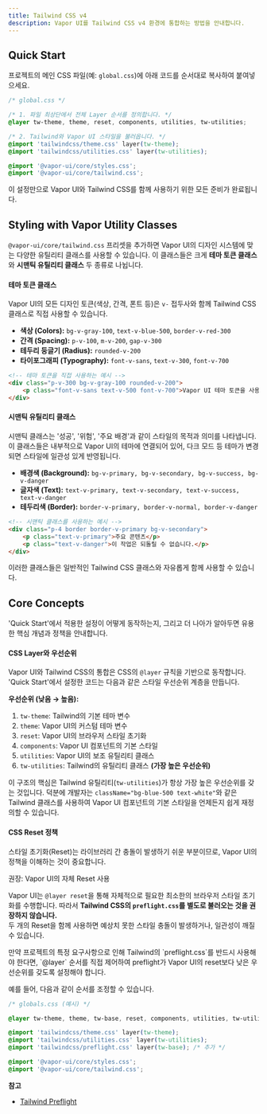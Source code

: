 ```yaml
---
title: Tailwind CSS v4
description: Vapor UI를 Tailwind CSS v4 환경에 통합하는 방법을 안내합니다.
---
```


## Quick Start

프로젝트의 메인 CSS 파일(예: `global.css`)에 아래 코드를 순서대로 복사하여 붙여넣으세요.

```css
/* global.css */

/* 1. 파일 최상단에서 전체 Layer 순서를 정의합니다. */
@layer tw-theme, theme, reset, components, utilities, tw-utilities;

/* 2. Tailwind와 Vapor UI 스타일을 불러옵니다. */
@import 'tailwindcss/theme.css' layer(tw-theme);
@import 'tailwindcss/utilities.css' layer(tw-utilities);

@import '@vapor-ui/core/styles.css';
@import '@vapor-ui/core/tailwind.css';
```

이 설정만으로 Vapor UI와 Tailwind CSS를 함께 사용하기 위한 모든 준비가 완료됩니다.

## Styling with Vapor Utility Classes

`@vapor-ui/core/tailwind.css` 프리셋을 추가하면 Vapor UI의 디자인 시스템에 맞는 다양한 유틸리티 클래스를 사용할 수 있습니다.
이 클래스들은 크게 **테마 토큰 클래스**와 **시맨틱 유틸리티 클래스** 두 종류로 나뉩니다.

#### 테마 토큰 클래스

Vapor UI의 모든 디자인 토큰(색상, 간격, 폰트 등)은 `v-` 접두사와 함께 Tailwind CSS 클래스로 직접 사용할 수 있습니다.

- **색상 (Colors):** `bg-v-gray-100`, `text-v-blue-500`, `border-v-red-300`
- **간격 (Spacing):** `p-v-100`, `m-v-200`, `gap-v-300`
- **테두리 둥글기 (Radius):** `rounded-v-200`
- **타이포그래피 (Typography):** `font-v-sans`, `text-v-300`, `font-v-700`

```html
<!-- 테마 토큰을 직접 사용하는 예시 -->
<div class="p-v-300 bg-v-gray-100 rounded-v-200">
    <p class="font-v-sans text-v-500 font-v-700">Vapor UI 테마 토큰을 사용한 스타일링</p>
</div>
```

#### 시맨틱 유틸리티 클래스

시맨틱 클래스는 '성공', '위험', '주요 배경'과 같이 스타일의 목적과 의미를 나타냅니다.
이 클래스들은 내부적으로 Vapor UI의 테마에 연결되어 있어, 다크 모드 등 테마가 변경되면 스타일에 일관성 있게 반영됩니다.

- **배경색 (Background):** `bg-v-primary, bg-v-secondary, bg-v-success, bg-v-danger`
- **글자색 (Text):** `text-v-primary, text-v-secondary, text-v-success, text-v-danger`
- **테두리색 (Border):** `border-v-primary, border-v-normal, border-v-danger`

```html
<!-- 시맨틱 클래스를 사용하는 예시 -->
<div class="p-4 border border-v-primary bg-v-secondary">
    <p class="text-v-primary">주요 콘텐츠</p>
    <p class="text-v-danger">이 작업은 되돌릴 수 없습니다.</p>
</div>
```

이러한 클래스들은 일반적인 Tailwind CSS 클래스와 자유롭게 함께 사용할 수 있습니다.

## Core Concepts

'Quick Start'에서 적용한 설정이 어떻게 동작하는지, 그리고 더 나아가 알아두면 유용한 핵심 개념과 정책을 안내합니다.

#### CSS Layer와 우선순위

Vapor UI와 Tailwind CSS의 통합은 CSS의 `@layer` 규칙을 기반으로 동작합니다. 'Quick Start'에서 설정한 코드는 다음과 같은 스타일 우선순위 계층을 만듭니다.

**우선순위 (낮음 → 높음):**

1. `tw-theme`: Tailwind의 기본 테마 변수
2. `theme`: Vapor UI의 커스텀 테마 변수
3. `reset`: Vapor UI의 브라우저 스타일 초기화
4. `components`: Vapor UI 컴포넌트의 기본 스타일
5. `utilities`: Vapor UI의 보조 유틸리티 클래스
6. `tw-utilities`: Tailwind의 유틸리티 클래스 **(가장 높은 우선순위)**

이 구조의 핵심은 Tailwind 유틸리티(`tw-utilities`)가 항상 가장 높은 우선순위를 갖는 것입니다.
덕분에 개발자는 `className="bg-blue-500 text-white"`와 같은 Tailwind 클래스를 사용하여 Vapor UI 컴포넌트의 기본 스타일을 언제든지 쉽게 재정의할 수 있습니다.

#### CSS Reset 정책

스타일 초기화(Reset)는 라이브러리 간 충돌이 발생하기 쉬운 부분이므로, Vapor UI의 정책을 이해하는 것이 중요합니다.

<Callout>권장: Vapor UI의 자체 Reset 사용</Callout>

Vapor UI는 `@layer reset`을 통해 자체적으로 필요한 최소한의 브라우저 스타일 초기화를 수행합니다.
따라서 **Tailwind CSS의 `preflight.css`를 별도로 불러오는 것을 권장하지 않습니다.** <br />
두 개의 Reset을 함께 사용하면 예상치 못한 스타일 충돌이 발생하거나, 일관성이 깨질 수 있습니다.

<Callout title="예외: preflight.css를 반드시 사용해야 하는 경우" type="warning">
    만약 프로젝트의 특정 요구사항으로 인해 Tailwind의 `preflight.css`를 반드시 사용해야 한다면,
    `@layer` 순서를 직접 제어하여 preflight가 Vapor UI의 reset보다 낮은 우선순위를 갖도록 설정해야
    합니다.
</Callout>

예를 들어, 다음과 같이 순서를 조정할 수 있습니다.

```css
/* globals.css (예시) */

@layer tw-theme, theme, tw-base, reset, components, utilities, tw-utilities;

@import 'tailwindcss/theme.css' layer(tw-theme);
@import 'tailwindcss/utilities.css' layer(tw-utilities);
@import 'tailwindcss/preflight.css' layer(tw-base); /* 추가 */

@import '@vapor-ui/core/styles.css';
@import '@vapor-ui/core/tailwind.css';
```

**참고**

- [Tailwind Preflight](https://tailwindcss.com/docs/preflight)

<br />
